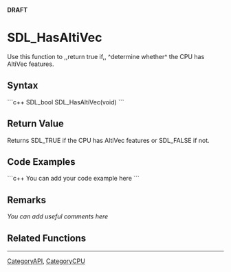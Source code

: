 <!-- pragma section-numbers off -->
<!-- pragma disable-camelcase -->
'''DRAFT'''

= SDL_HasAltiVec =
Use this function to ,,return true if,, ^determine whether^ the CPU has Alti<code></code>Vec features.


== Syntax ==
```c++
SDL_bool SDL_HasAltiVec(void)
```

== Return Value ==
Returns SDL_TRUE if the CPU has Alti<code></code>Vec features or SDL_FALSE if not.

== Code Examples ==
```c++
You can add your code example here
```

== Remarks ==
''You can add useful comments here''

== Related Functions ==

----
[[CategoryAPI]], [[CategoryCPU]]
